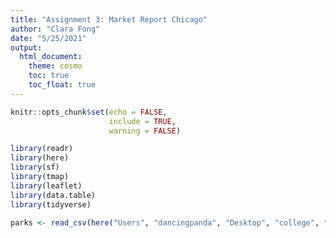 ```yaml
---
title: "Assignment 3: Market Report Chicago"
author: "Clara Fong"
date: "5/25/2021"
output: 
  html_document:
    theme: cosmo
    toc: true
    toc_float: true
---
```


```r
knitr::opts_chunk$set(echo = FALSE,
                      include = TRUE,
                      warning = FALSE)
```

```r
library(readr)
library(here)
library(sf)
library(tmap)
library(leaflet)
library(data.table)
library(tidyverse)
```

```r
parks <- read_csv(here("Users", "dancingpanda", "Desktop", "college", "year 4", "GEOG 28702", "Assignments", "ParksRec", "CPD_Parks_Clean.csv"))

```





